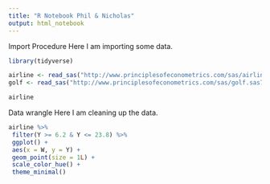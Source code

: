 ```yaml
---
title: "R Notebook Phil & Nicholas"
output: html_notebook
---
```


Import Procedure
Here I am importing some data.

```r
library(tidyverse)

airline <- read_sas("http://www.principlesofeconometrics.com/sas/airline.sas7bdat", NULL)
golf <- read_sas("http://www.principlesofeconometrics.com/sas/golf.sas7bdat", NULL)

airline
```

Data wrangle
Here I am cleaning up the data.

```r
airline %>%
 filter(Y >= 6.2 & Y <= 23.8) %>%
 ggplot() +
 aes(x = W, y = Y) +
 geom_point(size = 1L) +
 scale_color_hue() +
 theme_minimal()
```



